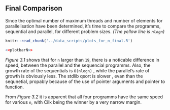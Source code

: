 ## Final Comparison
Since the optimal number of maximum threads and number of elements for parallelisation have been determined, it's time to compare the programms, sequential and parallel, for different problem sizes.
*(The yellow line is `nlogn`)*
```r
knitr::read_chunk('../data_scripts/plots_for_n_final.R')
```
```r
<<plotbarN>>
```

 *Figure 3.1* shows that for `n` larger than `19`, there is a noticable difference in speed, between the parallel and the sequencial programms. Also, the growth rate of the sequentials is `O(nlogn)` , while the parallel's rate of growth is obviously less. The stdlib qsort is slower , evan than the sequnetial, propably because of the use of pointer arguments and pointer to function.
 
 From *Figure 3.2* it is apparent that all four programms have the same speed for various `n`, with Cilk being the winner by a very narrow margin.
